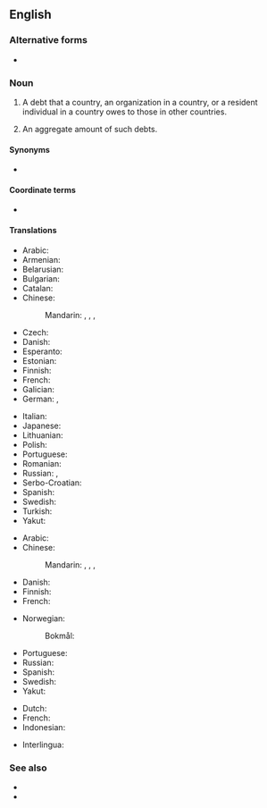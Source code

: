 {{also|foreign-debt}}
==English==

===Alternative forms===
* {{l|en|foreign-debt}}

===Noun===
{{en-noun|-|s}}

# {{lb|en|countable|finance}} A debt that a country, an organization in a country, or a resident individual in a country owes to those in other countries.
# {{lb|en|uncountable|economics}} An aggregate amount of such debts.

====Synonyms====
* {{l|en|external debt}}

====Coordinate terms====
* {{l|en|domestic debt}}

====Translations====
{{trans-top|debt owed to foreigners}}
* Arabic: {{t-needed|ar}}
* Armenian: {{t+|hy|արտաքին պարտք}}
* Belarusian: {{t|be|знешні доўг|m}}
* Bulgarian: {{t|bg|външен дълг|m}}
* Catalan: {{t|ca|deute exterior}}
* Chinese:
*: Mandarin: {{t|cmn|[[對外]][[債務]]|sc=Hani}}, {{t|cmn|[[对外]][[债务]]|tr=duìwài zhàiwù|sc=Hani}}, {{t+|cmn|外債|sc=Hani}}, {{t+|cmn|外债|tr=wàizhài|sc=Hani}}
* Czech: {{t|cs|zahraniční dluh|m}}
* Danish: {{t|da|udlandsgæld}}
* Esperanto: {{t|eo|ekstera ŝuldo}}
* Estonian: {{t|et|välisvõlg}}
* Finnish: {{t|fi|ulkomaanvelka}}
* French: {{t|fr|dette extérieure|f}}
* Galician: {{t|gl|débeda externa|f}}
* German: {{t|de|Auslandsschuld|f}}, {{t|de|Auslandsverschuldung|f}}
{{trans-mid}}
* Italian: {{t+|it|debito estero|m}}
* Japanese: {{t|ja|対外債務|tr=たいがいさいむ, taigai saimu|sc=Jpan}}
* Lithuanian: {{t|lt|užsienio skola}}
* Polish: {{t|pl|dług zewnętrzny|m}}
* Portuguese: {{t|pt|dívida externa|f}}
* Romanian: {{t|ro|datorie externă|f}}
* Russian: {{t+|ru|вне́шний долг|m}}, {{t|ru|вне́шняя задо́лженность|f}}
* Serbo-Croatian: {{t|sh|vanjski dug|m}}
* Spanish: {{t|es|deuda externa|f}}
* Swedish: {{t|sv|utlandsskuld|c}}
* Turkish: {{t+|tr|dış borç}}
* Yakut: {{t|sah|тас иэс|sc=Cyrl}}
{{trans-bottom}}

{{trans-top|aggregate of debt to foreigners}}
* Arabic: {{t-needed|ar}}
* Chinese:
*: Mandarin: {{t|cmn|[[對外]][[債務]]|sc=Hani}}, {{t|cmn|[[对外]][[债务]]|tr=duìwài zhàiwù|sc=Hani}}, {{t+|cmn|外債|sc=Hani}}, {{t+|cmn|外债|tr=wàizhài|sc=Hani}}
* Danish: {{t|da|udlandsgæld|c}}
* Finnish: {{t|fi|ulkomaanvelka}}
* French: {{t|fr|dette extérieure|f}}
{{trans-mid}}
* Norwegian:
*: Bokmål: {{t|nb|utenlandsgjeld|m|f}}
* Portuguese: {{t|pt|dívida externa|f}}
* Russian: {{t+|ru|вне́шний долг|m}}
* Spanish: {{t|es|deuda externa|f}}
* Swedish: {{t|sv|utlandsskuld|c}}
* Yakut: {{t|sah|тас иэс|sc=Cyrl}}
{{trans-bottom}}

{{checktrans-top|the amount of money that a country has to pay to another country}}
* Dutch: {{t-check|nl|buitenlandse schuld}}
* French: {{t-check|fr|dette extérieur|f}}
* Indonesian: {{t|id|utang luar negeri}} 
{{trans-mid}}
* Interlingua: {{t-check|ia|debita exterior}}
{{trans-bottom}}

===See also===
* {{l|en|debt}}
* {{l|en|foreign}}